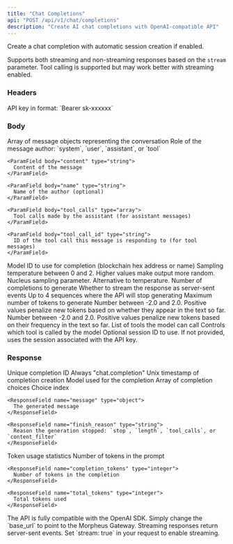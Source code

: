 ```yaml
---
title: "Chat Completions"
api: "POST /api/v1/chat/completions"
description: "Create AI chat completions with OpenAI-compatible API"
---
```


Create a chat completion with automatic session creation if enabled.

Supports both streaming and non-streaming responses based on the `stream` parameter. Tool calling is supported but may work better with streaming enabled.

### Headers

<ParamField header="Authorization" type="string" required>
  API key in format: `Bearer sk-xxxxxx`
</ParamField>

### Body

<ParamField body="messages" type="array" required>
  Array of message objects representing the conversation
  
  <Expandable title="Message Object">
    <ParamField body="role" type="string" required>
      Role of the message author: `system`, `user`, `assistant`, or `tool`
    </ParamField>
    
    <ParamField body="content" type="string">
      Content of the message
    </ParamField>
    
    <ParamField body="name" type="string">
      Name of the author (optional)
    </ParamField>
    
    <ParamField body="tool_calls" type="array">
      Tool calls made by the assistant (for assistant messages)
    </ParamField>
    
    <ParamField body="tool_call_id" type="string">
      ID of the tool call this message is responding to (for tool messages)
    </ParamField>
  </Expandable>
</ParamField>

<ParamField body="model" type="string">
  Model ID to use for completion (blockchain hex address or name)
</ParamField>

<ParamField body="temperature" type="number" default={1}>
  Sampling temperature between 0 and 2. Higher values make output more random.
</ParamField>

<ParamField body="top_p" type="number" default={1}>
  Nucleus sampling parameter. Alternative to temperature.
</ParamField>

<ParamField body="n" type="integer" default={1}>
  Number of completions to generate
</ParamField>

<ParamField body="stream" type="boolean" default={false}>
  Whether to stream the response as server-sent events
</ParamField>

<ParamField body="stop" type="string | array">
  Up to 4 sequences where the API will stop generating
</ParamField>

<ParamField body="max_tokens" type="integer">
  Maximum number of tokens to generate
</ParamField>

<ParamField body="presence_penalty" type="number" default={0}>
  Number between -2.0 and 2.0. Positive values penalize new tokens based on whether they appear in the text so far.
</ParamField>

<ParamField body="frequency_penalty" type="number" default={0}>
  Number between -2.0 and 2.0. Positive values penalize new tokens based on their frequency in the text so far.
</ParamField>

<ParamField body="tools" type="array">
  List of tools the model can call
</ParamField>

<ParamField body="tool_choice" type="string | object">
  Controls which tool is called by the model
</ParamField>

<ParamField body="session_id" type="string">
  Optional session ID to use. If not provided, uses the session associated with the API key.
</ParamField>

### Response

<ResponseField name="id" type="string">
  Unique completion ID
</ResponseField>

<ResponseField name="object" type="string">
  Always "chat.completion"
</ResponseField>

<ResponseField name="created" type="integer">
  Unix timestamp of completion creation
</ResponseField>

<ResponseField name="model" type="string">
  Model used for the completion
</ResponseField>

<ResponseField name="choices" type="array">
  Array of completion choices
  
  <Expandable title="Choice Object">
    <ResponseField name="index" type="integer">
      Choice index
    </ResponseField>
    
    <ResponseField name="message" type="object">
      The generated message
    </ResponseField>
    
    <ResponseField name="finish_reason" type="string">
      Reason the generation stopped: `stop`, `length`, `tool_calls`, or `content_filter`
    </ResponseField>
  </Expandable>
</ResponseField>

<ResponseField name="usage" type="object">
  Token usage statistics
  
  <Expandable title="Usage Object">
    <ResponseField name="prompt_tokens" type="integer">
      Number of tokens in the prompt
    </ResponseField>
    
    <ResponseField name="completion_tokens" type="integer">
      Number of tokens in the completion
    </ResponseField>
    
    <ResponseField name="total_tokens" type="integer">
      Total tokens used
    </ResponseField>
  </Expandable>
</ResponseField>


<Tip>
  The API is fully compatible with the OpenAI SDK. Simply change the `base_url` to point to the Morpheus Gateway.
</Tip>

<Note>
  Streaming responses return server-sent events. Set `stream: true` in your request to enable streaming.
</Note>

